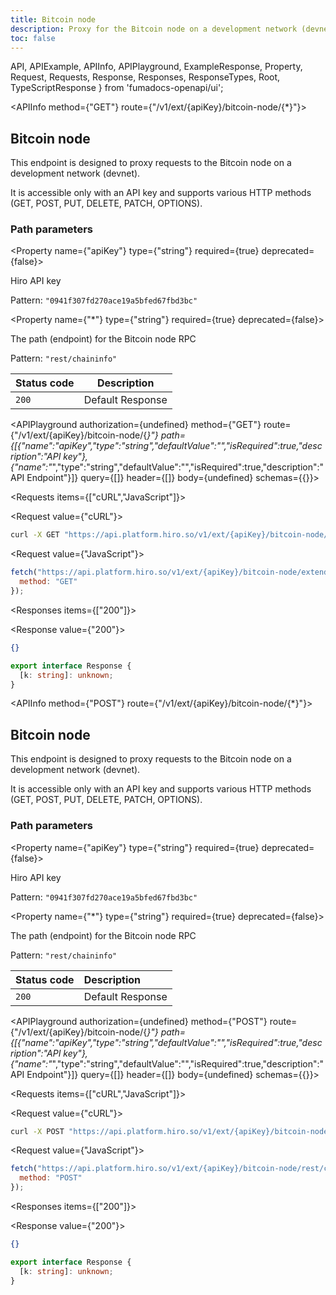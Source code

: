 ```yaml
---
title: Bitcoin node
description: Proxy for the Bitcoin node on a development network (devnet).
toc: false
---
```


  API,
  APIExample,
  APIInfo,
  APIPlayground,
  ExampleResponse,
  Property,
  Request,
  Requests,
  Response,
  Responses,
  ResponseTypes,
  Root,
  TypeScriptResponse
} from 'fumadocs-openapi/ui';

<Root baseUrl="https://api.platform.hiro.so">

<API>

<APIInfo method={"GET"} route={"/v1/ext/{apiKey}/bitcoin-node/{*}"}>

## Bitcoin node

This endpoint is designed to proxy requests to the Bitcoin node on a development network (devnet).

It is accessible only with an API key and supports various HTTP methods (GET, POST, PUT, DELETE, PATCH, OPTIONS).

### Path parameters

<Property name={"apiKey"} type={"string"} required={true} deprecated={false}>

Hiro API key

<span>Pattern: `"0941f307fd270ace19a5bfed67fbd3bc"`</span>

</Property>

<Property name={"*"} type={"string"} required={true} deprecated={false}>

The path (endpoint) for the Bitcoin node RPC

<span>Pattern: `"rest/chaininfo"`</span>

</Property>

| Status code | Description |
| ----------- | ----------- |
| `200` | Default Response |

<APIPlayground authorization={undefined} method={"GET"} route={"/v1/ext/{apiKey}/bitcoin-node/{*}"} path={[{"name":"apiKey","type":"string","defaultValue":"","isRequired":true,"description":"API key"},{"name":"*","type":"string","defaultValue":"","isRequired":true,"description":"API Endpoint"}]} query={[]} header={[]} body={undefined} schemas={{}}>

</APIPlayground>

</APIInfo>

<APIExample>

<Requests items={["cURL","JavaScript"]}>

<Request value={"cURL"}>

```bash
curl -X GET "https://api.platform.hiro.so/v1/ext/{apiKey}/bitcoin-node/extended/v1/tx"
```

</Request>

<Request value={"JavaScript"}>

```js
fetch("https://api.platform.hiro.so/v1/ext/{apiKey}/bitcoin-node/extended/v1/tx", {
  method: "GET"
});
```

</Request>

</Requests>

<Responses items={["200"]}>

<Response value={"200"}>

<ResponseTypes>

<ExampleResponse>

```json
{}
```

</ExampleResponse>

<TypeScriptResponse>

```ts
export interface Response {
  [k: string]: unknown;
}
```

</TypeScriptResponse>

</ResponseTypes>

</Response>

</Responses>

</APIExample>

</API>

<API>

<APIInfo method={"POST"} route={"/v1/ext/{apiKey}/bitcoin-node/{*}"}>

## Bitcoin node

This endpoint is designed to proxy requests to the Bitcoin node on a development network (devnet).

It is accessible only with an API key and supports various HTTP methods (GET, POST, PUT, DELETE, PATCH, OPTIONS).

### Path parameters

<Property name={"apiKey"} type={"string"} required={true} deprecated={false}>

Hiro API key

<span>Pattern: `"0941f307fd270ace19a5bfed67fbd3bc"`</span>

</Property>

<Property name={"*"} type={"string"} required={true} deprecated={false}>

The path (endpoint) for the Bitcoin node RPC

<span>Pattern: `"rest/chaininfo"`</span>

</Property>

| Status code | Description |
| :----------- | :----------- |
| `200` | Default Response |

<APIPlayground authorization={undefined} method={"POST"} route={"/v1/ext/{apiKey}/bitcoin-node/{*}"} path={[{"name":"apiKey","type":"string","defaultValue":"","isRequired":true,"description":"API key"},{"name":"*","type":"string","defaultValue":"","isRequired":true,"description":"API Endpoint"}]} query={[]} header={[]} body={undefined} schemas={{}}>

</APIPlayground>

</APIInfo>

<APIExample>

<Requests items={["cURL","JavaScript"]}>

<Request value={"cURL"}>

```bash
curl -X POST "https://api.platform.hiro.so/v1/ext/{apiKey}/bitcoin-node/rest/chaininfo"
```

</Request>

<Request value={"JavaScript"}>

```js
fetch("https://api.platform.hiro.so/v1/ext/{apiKey}/bitcoin-node/rest/chaininfo", {
  method: "POST"
});
```

</Request>

</Requests>

<Responses items={["200"]}>

<Response value={"200"}>

<ResponseTypes>

<ExampleResponse>

```json
{}
```

</ExampleResponse>

<TypeScriptResponse>

```ts
export interface Response {
  [k: string]: unknown;
}
```

</TypeScriptResponse>

</ResponseTypes>

</Response>

</Responses>

</APIExample>

</API>

</Root>
